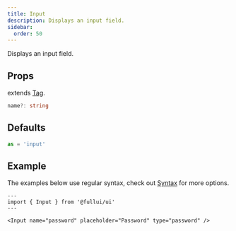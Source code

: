 ```yaml
---
title: Input
description: Displays an input field.
sidebar: 
  order: 50
---
```

Displays an input field.

## Props
extends [Tag](/utility/tag).
```ts
name?: string
```

## Defaults
```ts
as = 'input'
```

## Example
The examples below use regular syntax, check out [Syntax](/overview/syntax) for more options.

```astro live
---
import { Input } from '@fullui/ui'
---

<Input name="password" placeholder="Password" type="password" />
```